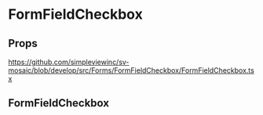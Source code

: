 
<Meta title='FormFields/FormFieldCheckbox/Readme' />

# FormFieldCheckbox

## Props

https://github.com/simpleviewinc/sv-mosaic/blob/develop/src/Forms/FormFieldCheckbox/FormFieldCheckbox.tsx

## FormFieldCheckbox

<Preview withSource='none'>
  <stories.Playground />
</Preview>

